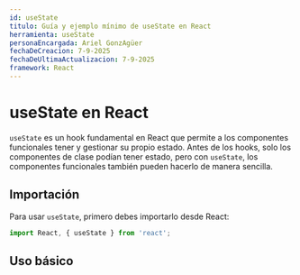 ```yaml
---
id: useState
titulo: Guía y ejemplo mínimo de useState en React
herramienta: useState
personaEncargada: Ariel GonzAgüer
fechaDeCreacion: 7-9-2025
fechaDeUltimaActualizacion: 7-9-2025
framework: React
---
```



# useState en React

`useState` es un hook fundamental en React que permite a los componentes funcionales tener y gestionar su propio estado. Antes de los hooks, solo los componentes de clase podían tener estado, pero con `useState`, los componentes funcionales también pueden hacerlo de manera sencilla.

## Importación
Para usar `useState`, primero debes importarlo desde React:

```jsx
import React, { useState } from 'react';
```

## Uso básico
<UseState client:load />